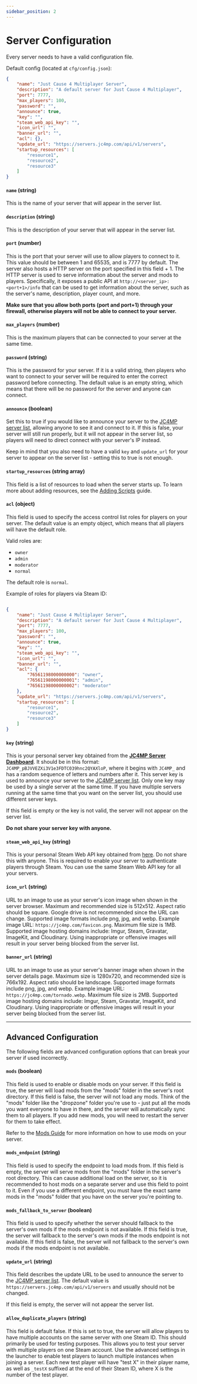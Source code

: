 ```yaml
---
sidebar_position: 2
---
```


# Server Configuration

Every server needs to have a valid configuration file.

Default config (located at `cfg/config.json`):
```json
{
    "name": "Just Cause 4 Multiplayer Server",
    "description": "A default server for Just Cause 4 Multiplayer",
    "port": 7777,
    "max_players": 100,
    "password": "",
    "announce": true,
    "key": "",
    "steam_web_api_key": "",
    "icon_url": "",
    "banner_url": "",
    "acl": {},
    "update_url": "https://servers.jc4mp.com/api/v1/servers",
    "startup_resources": [
        "resource1",
        "resource2",
        "resource3"
    ]
}
```


#### `name` (string)

This is the name of your server that will appear in the server list.

#### `description` (string)

This is the description of your server that will appear in the server list.

#### `port` (number)

This is the port that your server will use to allow players to connect to it. This value should be between 1 and 65535, and is 7777 by default. The server also hosts a HTTP server on the port specified in this field + 1. The HTTP server is used to serve information about the server and mods to players. Specifically, it exposes a public API at `http://<server_ip>:<port+1>/info` that can be used to get information about the server, such as the server's name, description, player count, and more.

**Make sure that you allow both ports (port and port+1) through your firewall, otherwise players will not be able to connect to your server.**

#### `max_players` (number)

This is the maximum players that can be connected to your server at the same time.

#### `password` (string)

This is the password for your server. If it is a valid string, then players who want to connect to your server will be required to enter the correct password before connecting. The default value is an empty string, which means that there will be no password for the server and anyone can connect.

#### `announce` (boolean)

Set this to true if you would like to announce your server to the [JC4MP server list](https://servers.jc4mp.com), allowing anyone to see it and connect to it. If this is false, your server will still run properly, but it will not appear in the server list, so players will need to direct connect with your server's IP instead.

Keep in mind that you also need to have a valid `key` and `update_url` for your server to appear on the server list - setting this to true is not enough.

#### `startup_resources` (string array)

This field is a list of resources to load when the server starts up. To learn more about adding resources, see the [Adding Scripts](/get-started/adding-scripts) guide.


#### `acl` (object)

This field is used to specify the access control list roles for players on your server. The default value is an empty object, which means that all players will have the default role.

Valid roles are:

- `owner`
- `admin`
- `moderator`
- `normal`

The default role is `normal`.

Example of roles for players via Steam ID:

```json

{
    "name": "Just Cause 4 Multiplayer Server",
    "description": "A default server for Just Cause 4 Multiplayer",
    "port": 7777,
    "max_players": 100,
    "password": "",
    "announce": true,
    "key": "",
    "steam_web_api_key": "",
    "icon_url": "",
    "banner_url": "",
    "acl": {
        "76561198000000000": "owner",
        "76561198000000001": "admin",
        "76561198000000002": "moderator"
    },
    "update_url": "https://servers.jc4mp.com/api/v1/servers",
    "startup_resources": [
        "resource1",
        "resource2",
        "resource3"
    ]
}
```


#### `key` (string)

This is your personal server key obtained from the **[JC4MP Server Dashboard](https://servers.jc4mp.com/dashboard)**. It should be in this format: `JC4MP_pBJVVEZXi3V1e3FDTC039hnc2QYAXloP`, where it begins with `JC4MP_` and has a random sequence of letters and numbers after it. This server key is used to announce your server to the [JC4MP server list](https://servers.jc4mp.com/). Only one key may be used by a single server at the same time. If you have multiple servers running at the same time that you want on the server list, you should use different server keys.

If this field is empty or the key is not valid, the server will not appear on the server list.

**Do not share your server key with anyone.**

#### `steam_web_api_key` (string)

This is your personal Steam Web API key obtained from [here](https://steamcommunity.com/dev/apikey). Do not share this with anyone. This is required to enable your server to authenticate players through Steam. You can use the same Steam Web API key for all your servers.

#### `icon_url` (string)

URL to an image to use as your server's icon image when shown in the server browser. Maximum and recommended size is 512x512. Aspect ratio should be square. Google drive is not recommended since the URL can change. Supported image formats include png, jpg, and webp. Example image URL: `https://jc4mp.com/favicon.png`. Maximum file size is 1MB. Supported image hosting domains include: Imgur, Steam, Gravatar, ImageKit, and Cloudinary. Using inappropriate or offensive images will result in your server being blocked from the server list.

#### `banner_url` (string)

URL to an image to use as your server's banner image when shown in the server details page. Maximum size is 1280x720, and recommended size is 766x192. Aspect ratio should be landscape. Supported image formats include png, jpg, and webp. Example image URL: `https://jc4mp.com/tornado.webp`. Maximum file size is 2MB. Supported image hosting domains include: Imgur, Steam, Gravatar, ImageKit, and Cloudinary. Using inappropriate or offensive images will result in your server being blocked from the server list.


---

## Advanced Configuration

The following fields are advanced configuration options that can break your server if used incorrectly.

#### `mods` (boolean)

This field is used to enable or disable mods on your server. If this field is true, the server will load mods from the "mods" folder in the server's root directory. If this field is false, the server will not load any mods. Think of the "mods" folder like the "dropzone" folder you're use to - just put all the mods you want everyone to have in there, and the server will automatically sync them to all players. If you add new mods, you will need to restart the server for them to take effect.

Refer to the [Mods Guide](/mods/overview) for more information on how to use mods on your server.

#### `mods_endpoint` (string)

This field is used to specify the endpoint to load mods from. If this field is empty, the server will serve mods from the "mods" folder in the server's root directory. This can cause additional load on the server, so it is recommended to host mods on a separate server and use this field to point to it. Even if you use a different endpoint, you must have the exact same mods in the "mods" folder that you have on the server you're pointing to.

#### `mods_fallback_to_server` (boolean)

This field is used to specify whether the server should fallback to the server's own mods if the mods endpoint is not available. If this field is true, the server will fallback to the server's own mods if the mods endpoint is not available. If this field is false, the server will not fallback to the server's own mods if the mods endpoint is not available.

#### `update_url` (string)

This field describes the update URL to be used to announce the server to the [JC4MP server list](https://servers.jc4mp.com/). The default value is `https://servers.jc4mp.com/api/v1/servers` and usually should not be changed.

If this field is empty, the server will not appear the server list.

#### `allow_duplicate_players` (string)

This field is default false. If this is set to true, the server will allow players to have multiple accounts on the same server with one Steam ID. This should primarily be used for testing purposes. This allows you to test your server with multiple players on one Steam account. Use the advanced settings in the launcher to enable test players to launch multiple instances when joining a server. Each new test player will have "test X" in their player name, as well as `_testX` suffixed at the end of their Steam ID, where X is the number of the test player.